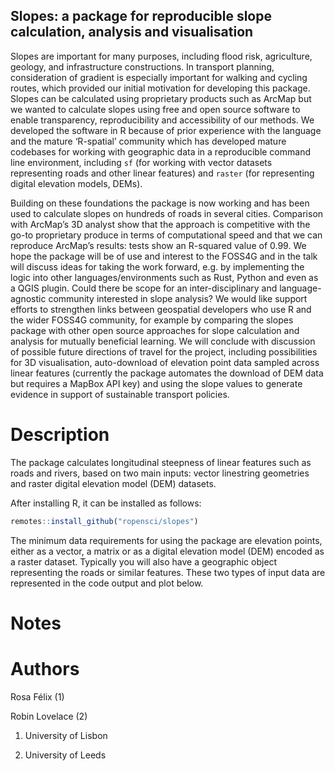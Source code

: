 <!-- Brief: https://callforpapers.2021.foss4g.org/foss4g-2021-academic/ -->

## Slopes: a package for reproducible slope calculation, analysis and visualisation

Slopes are important for many purposes, including flood risk, agriculture, geology, and infrastructure constructions.
In transport planning, consideration of gradient is especially important for walking and cycling routes, which provided our initial motivation for developing this package.
Slopes can be calculated using proprietary products such as ArcMap but we wanted to calculate slopes using free and open source software to enable transparency, reproducibility and accessibility of our methods.
We developed the software in R because of prior experience with the language and the mature 'R-spatial' community which has developed mature codebases for working with geographic data in a reproducible command line environment, including `sf` (for working with vector datasets representing roads and other linear features) and `raster` (for representing digital elevation models, DEMs).

Building on these foundations the package is now working and has been used to calculate slopes on hundreds of roads in several cities.
Comparison with ArcMap's 3D analyst show that the approach is competitive with the go-to proprietary produce in terms of computational speed and that we can reproduce ArcMap's results: tests show an R-squared value of 0.99.
We hope the package will be of use and interest to the FOSS4G and in the talk will discuss ideas for taking the work forward, e.g. by implementing the logic into other languages/environments such as Rust, Python and even as a QGIS plugin.
Could there be scope for an inter-disciplinary and language-agnostic community interested in slope analysis?
We would like support efforts to strengthen links between geospatial developers who use R and the wider FOSS4G community, for example by comparing the slopes package with other open source approaches for slope calculation and analysis for mutually beneficial learning.
We will conclude with discussion of possible future directions of travel for the project, including possibilities for 3D visualisation, auto-download of elevation point data sampled across linear features (currently the package automates the download of DEM data but requires a MapBox API key) and using the slope values to generate evidence in support of sustainable transport policies. 

# Description

The package calculates longitudinal steepness of linear features such as roads and rivers, based on two main inputs: vector linestring geometries and raster digital elevation model (DEM) datasets.

After installing R, it can be installed as follows:

```r
remotes::install_github("ropensci/slopes")
```

The minimum data requirements for using the package are elevation points, either as a vector, a matrix or as a digital elevation model (DEM) encoded as a raster dataset. Typically you will also have a geographic object representing the roads or similar features. These two types of input data are represented in the code output and plot below.

# Notes


# Authors


Rosa Félix (1)

Robin Lovelace (2)

(1) University of Lisbon

(1) University of Leeds



